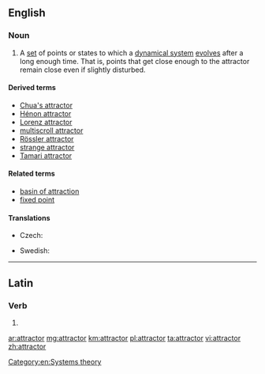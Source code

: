 ==English==
{{wikipedia}}

===Noun===
{{en-noun}}

# {{context|mathematics|physics|lang=en}} A [[set]] of points or states to which a [[dynamical system]] [[evolve]]s after a long enough time.  That is, points that get close enough to the attractor remain close even if slightly disturbed.

====Derived terms====
* [[Chua's attractor]]
* [[Hénon attractor]]
* [[Lorenz attractor]]
* [[multiscroll attractor]]
* [[Rössler attractor]]
* [[strange attractor]]
* [[Tamari attractor]]

====Related terms====
* [[basin of attraction]]
* [[fixed point]]

====Translations====
{{trans-top|set of points or states to which a dynamical system evolves after a long enough time}}
* Czech: {{t|cs|atraktor|m}}
{{trans-mid}}
* Swedish: {{t|sv|attraktor|c}}
{{trans-bottom}}

[[Category:en:Systems theory]]

----

==Latin==

===Verb===
{{la-verb-form|attractor}}

# {{inflection of|attractō||1|s|pres|pasv|indc|lang=la}}

[[ar:attractor]]
[[mg:attractor]]
[[km:attractor]]
[[pl:attractor]]
[[ta:attractor]]
[[vi:attractor]]
[[zh:attractor]]
